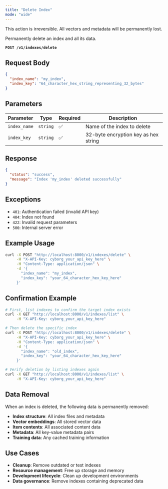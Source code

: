 ```yaml
---
title: "Delete Index"
mode: "wide"
---
```


<Warning>This action is irreversible. All vectors and metadata will be permanently lost.</Warning>

Permanently delete an index and all its data.

**`POST /v1/indexes/delete`**

## Request Body

```json
{
  "index_name": "my_index",
  "index_key": "64_character_hex_string_representing_32_bytes"
}
```

## Parameters

| Parameter | Type | Required | Description |
|-----------|------|----------|-------------|
| `index_name` | `string` | ✅ | Name of the index to delete |
| `index_key` | `string` | ✅ | 32-byte encryption key as hex string |

## Response

```json
{
  "status": "success",
  "message": "Index 'my_index' deleted successfully"
}
```

## Exceptions

- `401`: Authentication failed (invalid API key)
- `404`: Index not found
- `422`: Invalid request parameters
- `500`: Internal server error

## Example Usage

```bash
curl -X POST "http://localhost:8000/v1/indexes/delete" \
     -H "X-API-Key: cyborg_your_api_key_here" \
     -H "Content-Type: application/json" \
     -d '{
       "index_name": "my_index",
       "index_key": "your_64_character_hex_key_here"
     }'
```

## Confirmation Example

```bash
# First, list indexes to confirm the target index exists
curl -X GET "http://localhost:8000/v1/indexes/list" \
     -H "X-API-Key: cyborg_your_api_key_here"

# Then delete the specific index
curl -X POST "http://localhost:8000/v1/indexes/delete" \
     -H "X-API-Key: cyborg_your_api_key_here" \
     -H "Content-Type: application/json" \
     -d '{
       "index_name": "old_index",
       "index_key": "your_64_character_hex_key_here"
     }'

# Verify deletion by listing indexes again
curl -X GET "http://localhost:8000/v1/indexes/list" \
     -H "X-API-Key: cyborg_your_api_key_here"
```

## Data Removal

When an index is deleted, the following data is permanently removed:

- **Index structure**: All index files and metadata
- **Vector embeddings**: All stored vector data
- **Item contents**: All associated content data
- **Metadata**: All key-value metadata pairs
- **Training data**: Any cached training information

## Use Cases

- **Cleanup**: Remove outdated or test indexes
- **Resource management**: Free up storage and memory
- **Development lifecycle**: Clean up development environments
- **Data governance**: Remove indexes containing deprecated data
